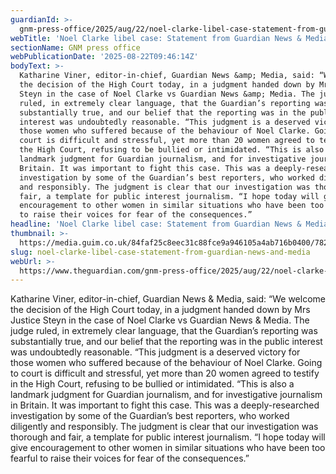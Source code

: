 ```yaml
---
guardianId: >-
  gnm-press-office/2025/aug/22/noel-clarke-libel-case-statement-from-guardian-news-media
webTitle: 'Noel Clarke libel case: Statement from Guardian News & Media'
sectionName: GNM press office
webPublicationDate: '2025-08-22T09:46:14Z'
bodyText: >-
  Katharine Viner, editor-in-chief, Guardian News &amp; Media, said: “We welcome
  the decision of the High Court today, in a judgment handed down by Mrs Justice
  Steyn in the case of Noel Clarke vs Guardian News &amp; Media. The judge
  ruled, in extremely clear language, that the Guardian’s reporting was
  substantially true, and our belief that the reporting was in the public
  interest was undoubtedly reasonable. “This judgment is a deserved victory for
  those women who suffered because of the behaviour of Noel Clarke. Going to
  court is difficult and stressful, yet more than 20 women agreed to testify in
  the High Court, refusing to be bullied or intimidated. “This is also a
  landmark judgment for Guardian journalism, and for investigative journalism in
  Britain. It was important to fight this case. This was a deeply-researched
  investigation by some of the Guardian’s best reporters, who worked diligently
  and responsibly. The judgment is clear that our investigation was thorough and
  fair, a template for public interest journalism. “I hope today will give
  encouragement to other women in similar situations who have been too fearful
  to raise their voices for fear of the consequences.”
headline: 'Noel Clarke libel case: Statement from Guardian News & Media'
thumbnail: >-
  https://media.guim.co.uk/84faf25c8eec31c88fce9a946105a4ab716b0400/782_0_5918_4736/500.jpg
slug: noel-clarke-libel-case-statement-from-guardian-news-and-media
webUrl: >-
  https://www.theguardian.com/gnm-press-office/2025/aug/22/noel-clarke-libel-case-statement-from-guardian-news-media
---
```

Katharine Viner, editor-in-chief, Guardian News &amp; Media, said: “We welcome the decision of the High Court today, in a judgment handed down by Mrs Justice Steyn in the case of Noel Clarke vs Guardian News &amp; Media. The judge ruled, in extremely clear language, that the Guardian’s reporting was substantially true, and our belief that the reporting was in the public interest was undoubtedly reasonable. “This judgment is a deserved victory for those women who suffered because of the behaviour of Noel Clarke. Going to court is difficult and stressful, yet more than 20 women agreed to testify in the High Court, refusing to be bullied or intimidated. “This is also a landmark judgment for Guardian journalism, and for investigative journalism in Britain. It was important to fight this case. This was a deeply-researched investigation by some of the Guardian’s best reporters, who worked diligently and responsibly. The judgment is clear that our investigation was thorough and fair, a template for public interest journalism. “I hope today will give encouragement to other women in similar situations who have been too fearful to raise their voices for fear of the consequences.”
